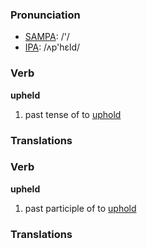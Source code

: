 === Pronunciation ===
*[[w:SAMPA|SAMPA]]: /'/
*[[w:IPA|IPA]]: /ʌp'hεld/

=== Verb ===

'''upheld'''

# past tense of to [[uphold]]

=== Translations ===

=== Verb ===

'''upheld'''

# past participle of to [[uphold]]

=== Translations ===